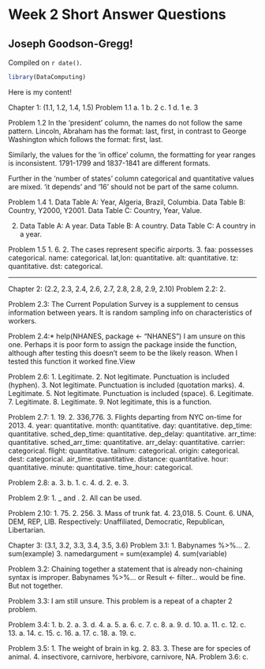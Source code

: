 # Week 2 Short Answer Questions

## Joseph Goodson-Gregg!

<!-- leave this material as is -->
Compiled on `r date()`.

```r
library(DataComputing)
```
<!-- put your content after this line -->

Here is my content!

Chapter 1: (1.1, 1.2, 1.4, 1.5)
Problem 1.1
a. 1
b. 2
c. 1
d. 1
e. 3

Problem 1.2
In the 'president' column, the names do not follow the same pattern. Lincoln, Abraham has the format: last, first, in contrast to George Washington which follows the format: first, last.

Similarly, the values for the 'in office' column, the formatting for year ranges is inconsistent. 1791-1799 and 1837-1841 are different formats.

Further in the 'number of states' column categorical and quantitative values are mixed. 'it depends' and '16' should not be part of the same column.

Problem 1.4
1. 
Data Table A: Year, Algeria, Brazil, Columbia.
Data Table B: Country, Y2000, Y2001.
Data Table C: Country, Year, Value.

2.
Data Table A: A year.
Data Table B: A country.
Data Table C: A country in a year.

Problem 1.5
1. 6.
2. The cases represent specific airports.
3. 
faa: possesses categorical.
name: categorical.
lat,lon: quantitative.
alt: quantitative.
tz: quantitative.
dst: categorical.

_____________

Chapter 2: (2.2, 2.3, 2.4, 2.6, 2.7, 2.8, 2.8, 2.9, 2.10)
Problem 2.2:
2.

Problem 2.3:
The Current Population Survey is a supplement to census information between years. It is random sampling info on characteristics of workers.

Problem 2.4:*
help(NHANES, package <- "NHANES")
I am unsure on this one. 
Perhaps it is poor form to assign the package inside the function, although after testing this doesn't seem to be the likely reason.
When I tested this function it worked fine.View

Problem 2.6:
1. Legitimate.
2. Not legitimate. Punctuation is included (hyphen).
3. Not legitimate. Punctuation is included (quotation marks).
4. Legitimate.
5. Not legitimate. Punctuation is included (space).
6. Legitimate.
7. Legitimate.
8. Legitimate.
9. Not legitimate, this is a function.

Problem 2.7:
1. 19.
2. 336,776.
3. Flights departing from NYC on-time for 2013.
4.
year: quantitative.
month: quantitative.
day: quantitative.
dep_time: quantitative.
sched_dep_time: quantitative.
dep_delay: quantitative.
arr_time: quantitative.
sched_arr_time: quantitative.
arr_delay: quantitative.
carrier: categorical.
flight: quantitative.
tailnum: categorical.
origin: categorical.
dest: categorical.
air_time: quantitative.
distance: quantitative.
hour: quantitative.
minute: quantitative.
time_hour: categorical.

Problem 2.8:
a. 3.
b. 1.
c. 4.
d. 2.
e. 3.

Problem 2.9:
1. _ and .
2. All can be used.

Problem 2.10:
1. 75.
2. 256.
3. Mass of trunk fat.
4. 23,018.
5. Count.
6. UNA, DEM, REP, LIB. Respectively: Unaffiliated, Democratic, Republican, Libertarian.

Chapter 3: (3.1, 3.2, 3.3, 3.4, 3.5, 3.6)
Problem 3.1:
1. Babynames %>%...
2. sum(example)
3. namedargument = sum(example)
4. sum(variable)

Problem 3.2:
Chaining together a statement that is already non-chaining syntax is improper.
Babynames %>%...
or 
Result <- filter... 
would be fine. But not together.

Problem 3.3:
I am still unsure. This problem is a repeat of a chapter 2 problem.

Problem 3.4:
1. b.
2. a.
3. d.
4. a.
5. a.
6. c.
7. c.
8. a.
9. d.
10. a.
11. c.
12. c.
13. a.
14. c.
15. c.
16. a.
17. c.
18. a.
19. c.

Problem 3.5:
1. The weight of brain in kg.
2. 83.
3. These are for species of animal.
4. insectivore, carnivore, herbivore, carnivore, NA.
Problem 3.6:
c.



